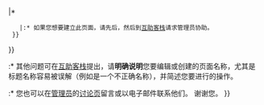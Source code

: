{{fmbox
|id    = mw-protectedpagetext
|type  = warning
|image = none
|text  = 本页已被禁止创建和编辑，只有管理员可以取消此创建限制。因为标题“$2”和[[Mediawiki:Titleblacklist|本地]]或[[m:Title_blacklist|全域]]黑名单<code><nowiki>$1</nowiki></code>配合。这'''通常'''是为了防止破坏性的编辑。

如果您看到此讯息并想作出修改，创建或移动现在的标题页面，请遵照以下指示：
{{#ifexist:{{FULLPAGENAME}}
  |:* 如果您想要修改此页面，您可以{{Submit an edit request|display=提出代为编辑请求}}。
  |{{#ifeq: {{#invoke:Effective protection level|{{{attempted-action}}}|Draft:{{FULLPAGENAME}}}}|*
    |:* 如果您想要建立此页面，请先{{Clickable button 2|撰写草稿|url={{fullurl:Draft:{{urlencode:{{FULLPAGENAME}}}}|action=edit&preload={{urlencode:{{FULLPAGENAME}}}}&summary=撰写受标题黑名单保护页面的草稿}}|class=mw-ui-progressive}}后，然后到[[Wikipedia:互助客栈/求助|互助客栈]]请求管理员协助。
  }}
}}
:* 其他问题可在[[Wikipedia:互助客栈/求助|互助客栈]]提出，请'''明确说明'''您要编辑或创建的页面名称，尤其是标题名称容易被误解（例如是一个不正确名称），并简述您要进行的操作。
:* 您也可以在[[Special:ListUsers/sysop|管理员]]的[[Wikipedia:讨论页|讨论页]]留言或以电子邮件联系他们。
谢谢您。
}}<!-- MediaWiki:Titleblacklist-forbidden-edit-->